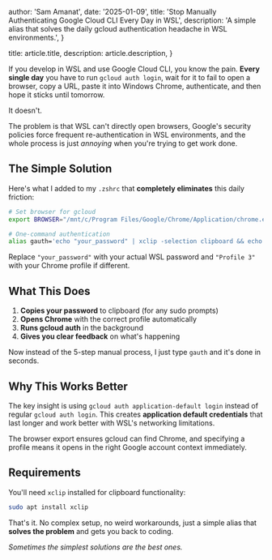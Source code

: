 
  author: 'Sam Amanat',
  date: '2025-01-09',
  title: 'Stop Manually Authenticating Google Cloud CLI Every Day in WSL',
  description:
    'A simple alias that solves the daily gcloud authentication headache in WSL environments.',
}

  title: article.title,
  description: article.description,
}


If you develop in WSL and use Google Cloud CLI, you know the pain. **Every single day** you have to run `gcloud auth login`, wait for it to fail to open a browser, copy a URL, paste it into Windows Chrome, authenticate, and then hope it sticks until tomorrow.

It doesn't.

The problem is that WSL can't directly open browsers, Google's security policies force frequent re-authentication in WSL environments, and the whole process is just *annoying* when you're trying to get work done.

## The Simple Solution

Here's what I added to my `.zshrc` that **completely eliminates** this daily friction:

```bash
# Set browser for gcloud
export BROWSER="/mnt/c/Program Files/Google/Chrome/Application/chrome.exe"

# One-command authentication
alias gauth='echo "your_password" | xclip -selection clipboard && echo "✅ Password copied to clipboard" && "/mnt/c/Program Files/Google/Chrome/Application/chrome.exe" --profile-directory="Profile 3" > /dev/null 2>&1 && gcloud auth application-default login > /dev/null 2>&1 && echo "🎉 Authentication complete!"'
```

Replace `"your_password"` with your actual WSL password and `"Profile 3"` with your Chrome profile if different.

## What This Does

1. **Copies your password** to clipboard (for any sudo prompts)
2. **Opens Chrome** with the correct profile automatically  
3. **Runs gcloud auth** in the background
4. **Gives you clear feedback** on what's happening

Now instead of the 5-step manual process, I just type `gauth` and it's done in seconds.

## Why This Works Better

The key insight is using `gcloud auth application-default login` instead of regular `gcloud auth login`. This creates **application default credentials** that last longer and work better with WSL's networking limitations.

The browser export ensures gcloud can find Chrome, and specifying a profile means it opens in the right Google account context immediately.

## Requirements

You'll need `xclip` installed for clipboard functionality:

```bash
sudo apt install xclip
```

That's it. No complex setup, no weird workarounds, just a simple alias that **solves the problem** and gets you back to coding.

*Sometimes the simplest solutions are the best ones.*
